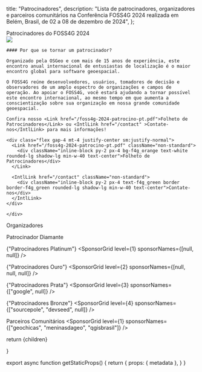 
  title: "Patrocinadores",
  description: "Lista de patrocinadores, organizadores e parceiros comunitários na Conferência FOSS4G 2024 realizada em Belém, Brasil, de 02 a 08 de dezembro de 2024",
};


<Heading bubble color="orange">
  Patrocinadores do FOSS4G 2024
</Heading>

<div className="grid space-y-4 mt-4">
  <div className="grid md:grid-cols-2 gap-4">  
    <div>
      <Image placeholder="blur" src={Foss4g2022OpeningSession} className="rounded-lg" />
    </div>
    <div className="">

    #### Por que se tornar um patrocinador?

    Organizado pela OSGeo e com mais de 15 anos de experiência, este encontro anual internacional de entusiastas de localização é o maior encontro global para software geoespacial.

    O FOSS4G reúne desenvolvedores, usuários, tomadores de decisão e observadores de um amplo espectro de organizações e campos de operação. Ao apoiar o FOSS4G, você estará ajudando a tornar possível este encontro internacional, ao mesmo tempo em que aumenta a conscientização sobre sua organização em nossa grande comunidade geoespacial.

    Confira nosso <Link href="/foss4g-2024-patrocino-pt.pdf">Folheto de Patrocinadores</Link> ou <IntlLink href="/contact" >Contate-nos</IntlLink> para mais informações!

    <div class="flex gap-4 mt-4 justify-center sm:justify-normal">
      <Link href="/foss4g-2024-patrocino-pt.pdf" className="non-standard">
        <div className="inline-block py-2 px-4 bg-f4g_orange text-white rounded-lg shadow-lg min-w-40 text-center">Folheto de Patrocinadores</div>
      </Link>

      <IntlLink href="/contact" className="non-standard">
        <div className="inline-block py-2 px-4 text-f4g_green border border-f4g_green rounded-lg shadow-lg min-w-40 text-center">Contate-nos</div>
      </IntlLink>
    </div>

    </div>

  </div>
</div>


<div className="border border-f4g_orange max-w-[800px] mx-auto my-8">
  <div className="bg-f4g_orange font-ubuntu text-white text-xl text-center py-1">
    Organizadores
  </div>
  
  <div className="my-4">
    <SponsorGrid level={1} sponsorNames={["osgeo", "osgeobrasil", "geolibres"]} />
  </div>
</div>


<ArrowHeading size={0}>Patrocinador Diamante</ArrowHeading>
<SponsorGrid level={0} sponsorNames={[null]} />

<ArrowHeading size={1}>{"Patrocinadores Platinum"}</ArrowHeading>
<SponsorGrid level={1} sponsorNames={[null, null]} />

<ArrowHeading size={2}>{"Patrocinadores Ouro"}</ArrowHeading>
<SponsorGrid level={2} sponsorNames={[null, null, null]} />

<ArrowHeading size={2}>{"Patrocinadores Prata"}</ArrowHeading>
<SponsorGrid level={3} sponsorNames={["google", null]} />

<ArrowHeading size={2}>{"Patrocinadores Bronze"}</ArrowHeading>
<SponsorGrid level={4} sponsorNames={["sourcepole", "devseed", null]} />

<ArrowHeading size={2} color="orange">Parceiros Comunitários</ArrowHeading>
<SponsorGrid level={1} sponsorNames={["geochicas", "meninasdageo", "qgisbrasil"]} />


  return <MdxLayout metadata={metadata}>{children}</MdxLayout>

}

export async function getStaticProps() {
  return {
    props: {
      metadata
    },
  }
}
